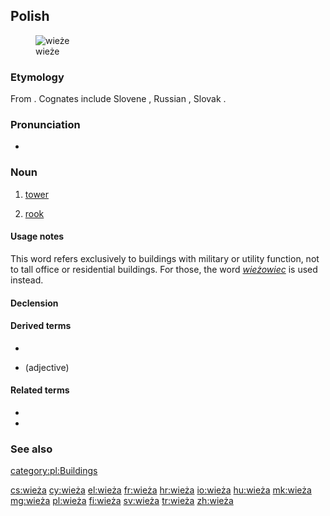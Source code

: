==Polish==
[[Image:Turm (Schach).jpg|thumb|wieże]]

===Etymology===
From {{inh|pl|sla-pro|*věža}}. Cognates include Slovene {{m|sl|veža||hallway}}, Russian {{m|ru|вежа||caravan; tower}}, Slovak {{m|sk|veža||tower}}.

===Pronunciation===
* {{audio|Pl-wieża.ogg|audio|lang=pl}}

===Noun===
{{pl-noun|f|dim=wieżyczka}}

# [[tower]]
# {{label|pl|chess}} [[rook]]

====Usage notes====
This word refers exclusively to buildings with military or utility function, not to tall office or residential buildings. For those, the word ''[[wieżowiec]]'' is used instead.

====Declension====
{{pl-decl-noun-f}}

====Derived terms====
* {{l|pl|wieża Babel}}
* {{l|pl|wieżowy}} (adjective)

====Related terms====
* {{l|pl|wieżówka}}
* {{l|pl|wieżowiec}}

===See also===
{{table:chess pieces/pl}}

[[category:pl:Buildings]]

[[cs:wieża]]
[[cy:wieża]]
[[el:wieża]]
[[fr:wieża]]
[[hr:wieża]]
[[io:wieża]]
[[hu:wieża]]
[[mk:wieża]]
[[mg:wieża]]
[[pl:wieża]]
[[fi:wieża]]
[[sv:wieża]]
[[tr:wieża]]
[[zh:wieża]]